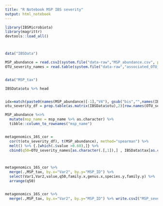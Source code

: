 ```yaml
---
title: "R Notebook MSP IBS severity"
output: html_notebook
---
```



```r


library(IBSMicrobiota)
library(magrittr)
devtools::load_all()




```


```r
data("IBSData")

MSP_abundance = read.csv2(system.file("data-raw","MSP_abundance.csv", package="IBSFood"), row.names=1)
OTU_severity_names = read.table(system.file("data-raw","associated_OTU_severity.txt", package="IBSFood"), row.names=1)


data("MSP_tax")

```

```r

IBSData$otu %>% head


idx=match(paste0(names(MSP_abundance)[-1],"V4"), gsub("bis","",names(IBSData$otu)))
otu_severity_df = prop.table(as.matrix(IBSData$otu),2)[row.names(OTU_severity_names), idx]

MSP_abundance %<>%
  mutate(msp_name = msp_name %>% as.character) %>%
  tibble::column_to_rownames("msp_name")


metagenomics_16S_cor = 
  cor(t(otu_severity_df), t(MSP_abundance), method="spearman") %>% 
  melt() %>% {.[which(.$value >0.60),]} %>%
  cbind(q50=OTU_severity_names[as.character(.[,1]),] , IBSData$tax[as.character(.[,1]),]  )



metagenomics_16S_cor %>%
  merge(.,MSP_tax, by.x="Var2", by.y="MSP_ID") %>%
  select(Var1,Var2,value,q50,family.x,genus.x,species.y,family.y) %>%
  arrange(q50)


metagenomics_16S_cor %>%
  merge(.,MSP_tax, by.x="Var2", by.y="MSP_ID") %>% write.csv2("MSP_severity.csv")


```

